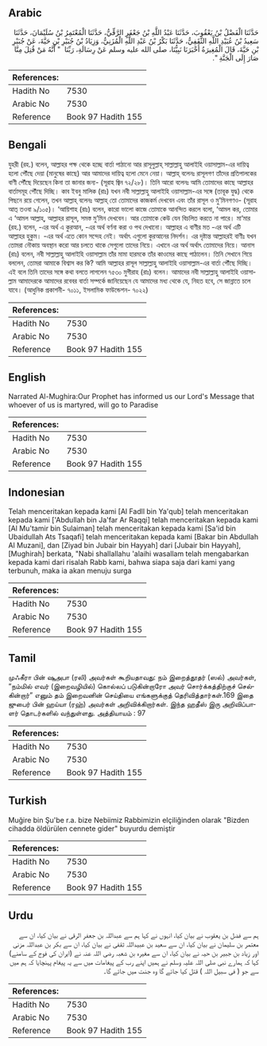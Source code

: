 ## Arabic


<div dir="rtl" lang="ar" style={{fontSize:'larger',backgroundColor:'#f8f9fa',padding:20}}>
حَدَّثَنَا الْفَضْلُ بْنُ يَعْقُوبَ، حَدَّثَنَا عَبْدُ اللَّهِ بْنُ جَعْفَرٍ الرَّقِّيُّ، حَدَّثَنَا الْمُعْتَمِرُ بْنُ سُلَيْمَانَ، حَدَّثَنَا سَعِيدُ بْنُ عُبَيْدِ اللَّهِ الثَّقَفِيُّ، حَدَّثَنَا بَكْرُ بْنُ عَبْدِ اللَّهِ الْمُزَنِيُّ، وَزِيَادُ بْنُ جُبَيْرِ بْنِ حَيَّةَ، عَنْ جُبَيْرِ بْنِ حَيَّةَ، قَالَ الْمُغِيرَةُ أَخْبَرَنَا نَبِيُّنَا، صلى الله عليه وسلم عَنْ رِسَالَةِ، رَبِّنَا ‏ "‏ أَنَّهُ مَنْ قُتِلَ مِنَّا صَارَ إِلَى الْجَنَّةِ ‏"‏‏.‏
</div>
<div style={{backgroundColor:'#f8f9fa',padding:20, marginBottom: 10}}><table> <thead> <tr> <th>References:</th> <th></th> </tr> </thead> <tbody><tr><td>Hadith No</td><td>7530</td></tr><tr><td>Arabic No</td><td>7530</td></tr><tr><td>Reference</td><td>Book 97 Hadith 155</td></tr></tbody></table></div>

## Bengali


<div dir="ltr" lang="bn" style={{fontSize:'larger',backgroundColor:'#f8f9fa',padding:20}}>
যুহরী (রহ.) বলেন, আল্লাহর পক্ষ থেকে হচ্ছে বার্তা পাঠানো আর রাসূলুল্লাহ্ সাল্লাল্লাহু আলাইহি ওয়াসাল্লাম-এর দায়িত্ব হলো পৌঁছে দেয়া (মানুষের কাছে) আর আমাদের দায়িত্ব হলো মেনে নেয়া। আল্লাহ্ বলেনঃ রাসূলগণ তাঁদের প্রতিপালকের বাণী পৌঁছে দিয়েছেন কিনা তা জানার জন্য- (সূরাহ জ্বিন ৭২/২৮)। তিনি আরো বলেনঃ আমি তোমাদের কাছে আল্লাহর বার্তাসমূহ পৌঁছে দিচ্ছি। কাব ইবনু মালিক (রাঃ) যখন নবী সাল্লাল্লাহু আলাইহি ওয়াসাল্লাম-এর সঙ্গে (তাবূক যুদ্ধ) থেকে পিছনে রয়ে গেলেন, তখন আল্লাহ্ বলেনঃ আল্লাহ্ তো তোমাদের কাজকর্ম দেখবেন এবং তাঁর রাসূল ও মু’মিনগণও- (সূরাহ আত্ তওবা ৯/১০৫)। ‘আয়িশাহ (রাঃ) বলেন, কারো ভালো কাজে তোমাকে আনন্দিত করলে বলো, ‘আমল কর, তোমার এ ‘আমল আল্লাহ্, আল্লাহর রাসূল, সমস্ত মু’মিন দেখবেন। আর তোমাকে কেউ যেন বিচলিত করতে না পারে। মা‘মার (রহ.) বলেন, -এর অর্থ এ কুরআন, -এর অর্থ বর্ণনা করা ও পথ দেখানো। আল্লাহর এ বাণীর মত -এর অর্থ এটি আল্লাহর হুকুম। -এর অর্থ এতে কোন সন্দেহ নেই। অর্থাৎ এগুলো কুরআনের নিদর্শন। এর দৃষ্টান্ত আল্লাহরই বাণীঃ যখন তোমরা নৌকায় অবস্থান করো আর চলতে থাকে সেগুলো তাদের নিয়ে। এখানে এর অর্থ অর্থাৎ তোমাদের নিয়ে। আনাস (রাঃ) বলেন, নবী সাল্লাল্লাহু আলাইহি ওয়াসাল্লাম তাঁর মামা হারমকে তাঁর কাওমের কাছে পাঠালেন। তিনি সেখানে গিয়ে বললেন, তোমরা আমাকে বিশ্বাস কর কি? আমি আল্লাহর রাসূল সাল্লাল্লাহু আলাইহি ওয়াসাল্লাম-এর বার্তা পৌঁছে দিচ্ছি। এই বলে তিনি তাদের সঙ্গে কথা বলতে লাগলেন ৭৫৩০ মুগীরাহ (রাঃ) বলেন। আমাদের নবী সাল্লাল্লাহু আলাইহি ওয়াসাল্লাম আমাদেরকে আমাদের রবেবর বার্তা সম্পর্কে জানিয়েছেন যে আমাদের মধ্য থেকে যে, নিহত হবে, সে জান্নাতে চলে যাবে। (আধুনিক প্রকাশনী- ৭০১১, ইসলামিক ফাউন্ডেশন- ৭০২২)
</div>
<div style={{backgroundColor:'#f8f9fa',padding:20, marginBottom: 10}}><table> <thead> <tr> <th>References:</th> <th></th> </tr> </thead> <tbody><tr><td>Hadith No</td><td>7530</td></tr><tr><td>Arabic No</td><td>7530</td></tr><tr><td>Reference</td><td>Book 97 Hadith 155</td></tr></tbody></table></div>

## English


<div dir="ltr" lang="en" style={{fontSize:'larger',backgroundColor:'#f8f9fa',padding:20}}>
Narrated Al-Mughira:Our Prophet has informed us our Lord's Message that whoever of us is martyred, will go to Paradise
</div>
<div style={{backgroundColor:'#f8f9fa',padding:20, marginBottom: 10}}><table> <thead> <tr> <th>References:</th> <th></th> </tr> </thead> <tbody><tr><td>Hadith No</td><td>7530</td></tr><tr><td>Arabic No</td><td>7530</td></tr><tr><td>Reference</td><td>Book 97 Hadith 155</td></tr></tbody></table></div>

## Indonesian


<div dir="ltr" lang="id" style={{fontSize:'larger',backgroundColor:'#f8f9fa',padding:20}}>
Telah menceritakan kepada kami [Al Fadll bin Ya'qub] telah menceritakan kepada kami ['Abdullah bin Ja'far Ar Raqqi] telah menceritakan kepada kami [Al Mu'tamir bin Sulaiman] telah menceritakan kepada kami [Sa'id bin Ubaidullah Ats Tsaqafi] telah menceritakan kepada kami [Bakar bin Abdullah Al Muzani], dan [Ziyad bin Jubair bin Hayyah] dari [Jubair bin Hayyah], [Mughirah] berkata, "Nabi shallallahu 'alaihi wasallam telah mengabarkan kepada kami dari risalah Rabb kami, bahwa siapa saja dari kami yang terbunuh, maka ia akan menuju surga
</div>
<div style={{backgroundColor:'#f8f9fa',padding:20, marginBottom: 10}}><table> <thead> <tr> <th>References:</th> <th></th> </tr> </thead> <tbody><tr><td>Hadith No</td><td>7530</td></tr><tr><td>Arabic No</td><td>7530</td></tr><tr><td>Reference</td><td>Book 97 Hadith 155</td></tr></tbody></table></div>

## Tamil


<div dir="ltr" lang="ta" style={{fontSize:'larger',backgroundColor:'#f8f9fa',padding:20}}>
முஃகீரா பின் ஷுஅபா (ரலி) அவர்கள் கூறியதாவது: நம் இறைத்தூதர் (ஸல்) அவர்கள், “நம்மில் எவர் (இறைவழியில்) கொல்லப் படுகின்றாரோ அவர் சொர்க்கத்திற்குச் செல்கின்றார்” எனும் தம் இறைவனின் செய்தியை எங்களுக்குத் தெரிவித்தார்கள்.169 இதை ஜுபைர் பின் ஹய்யா (ரஹ்) அவர்கள் அறிவிக்கிறார்கள். இந்த ஹதீஸ் இரு அறிவிப்பாளர் தொடர்களில் வந்துள்ளது. அத்தியாயம் : 97
</div>
<div style={{backgroundColor:'#f8f9fa',padding:20, marginBottom: 10}}><table> <thead> <tr> <th>References:</th> <th></th> </tr> </thead> <tbody><tr><td>Hadith No</td><td>7530</td></tr><tr><td>Arabic No</td><td>7530</td></tr><tr><td>Reference</td><td>Book 97 Hadith 155</td></tr></tbody></table></div>

## Turkish


<div dir="ltr" lang="tr" style={{fontSize:'larger',backgroundColor:'#f8f9fa',padding:20}}>
Muğire bin Şu'be r.a. bize Nebiimiz Rabbimizin elçiliğinden olarak "Bizden cihadda öldürülen cennete gider" buyurdu demiştir
</div>
<div style={{backgroundColor:'#f8f9fa',padding:20, marginBottom: 10}}><table> <thead> <tr> <th>References:</th> <th></th> </tr> </thead> <tbody><tr><td>Hadith No</td><td>7530</td></tr><tr><td>Arabic No</td><td>7530</td></tr><tr><td>Reference</td><td>Book 97 Hadith 155</td></tr></tbody></table></div>

## Urdu


<div dir="rtl" lang="ur" style={{fontSize:'larger',backgroundColor:'#f8f9fa',padding:20}}>
ہم سے فضل بن یعقوب نے بیان کیا، انہوں نے کہا ہم سے عبداللہ بن جعفر الرقی نے بیان کیا، ان سے معتمر بن سلیمان نے بیان کیا، ان سے سعید بن عبیداللہ ثقفی نے بیان کیا، ان سے بکر بن عبداللہ مزنی اور زیاد بن جبیر بن حیہ نے بیان کیا، ان سے مغیرہ بن شعبہ رضی اللہ عنہ نے (ایران کی فوج کے سامنے) کہا کہ ہمارے نبی صلی اللہ علیہ وسلم نے ہمیں اپنے رب کے پیغامات میں سے یہ پیغام پہنچایا کہ ہم میں سے جو ( فی سبیل اللہ ) قتل کیا جائے گا وہ جنت میں جائے گا۔
</div>
<div style={{backgroundColor:'#f8f9fa',padding:20, marginBottom: 10}}><table> <thead> <tr> <th>References:</th> <th></th> </tr> </thead> <tbody><tr><td>Hadith No</td><td>7530</td></tr><tr><td>Arabic No</td><td>7530</td></tr><tr><td>Reference</td><td>Book 97 Hadith 155</td></tr></tbody></table></div>